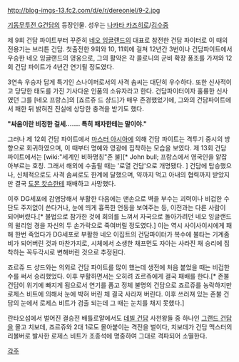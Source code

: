 http://blog-imgs-13.fc2.com/d/e/r/dereoniel/9-2.jpg

[[기동무투전 G건담]]의 등장인물. 성우는 [[나카타 카즈히로]]/[[김수중]]

제 9회 건담 파이트부터 꾸준히 [[네오 잉글랜드]]의 대표로 참전한 건담 파이터로 이 때의 전용기는 브리튼 건담. 첫출전한 9회와 10, 11회에 걸쳐 12년간 3번이나 건담파이트에서 우승한 네오 잉글랜드의 영웅으로, 그의 활약은 각 콜로니의 군비 확장 풍조를 가져와 12회 건담 파이트가 4년간 연기될 정도였다. 

3연속 우승자 답게 특기인 스나이퍼로서의 사격 솜씨는 대단히 우수하다. 또한 신사적이고 당당한 태도를 가진 기사다운 인품의 소유자라고 한다. 건담파이터이자 훌륭한 신사였던 그를 [네오 프랑스]의 [죠르쥬 드 샹드]가 매우 존경했었기에, 그와의 건담파이트에서 패한 뒤 밝혀진 진실에 상당한 충격을 받기도 했다.

'''"싸움이란 비정한 걸세……. 특히 패자한테는 말이야."'''

그러나 제 12회 건담 파이트에서 [[마스터 아시아]]에 의해 건담 파이트는 격투기 중시의 방향으로 회귀하였으며, 이 때부터 명예와 영광에 집착하는 모습을 보였다. 제 13회 건담 파이트에서는 [wiki:"세계인 비하명칭"존 불][* John bull; 프랑스에서 영국인을 얕잡아부르는 호칭. 그래서 해외에 수출될 때는 '로열 건담'으로 개명됐다. ] 건담에 탑승했으나, 신체적으로도 사격 솜씨로도 한계에 달했으며, 약까지 먹고 아내의 협력까지 받았지만 결국 [[도몬 캇슈]]한테 패배하고 사망했다.

이후 DG세포에 감염당해서 부활한 다음에는 맨손으로 벽을 부수는 괴력이나 비겁한 수단도 주저없이 쓴다거나, 눈에 띄게 흉폭한 언동을 보여주는 등, 이전과는 다른 사람이 되어버렸다.[* 불법으로 참가한 것에 회의를 느껴서 자국으로 돌아가려던 네오 잉글랜드의 윌리엄 경을 자신의 두 손가락으로 죽여버릴 정도였다.] 이는 역시 사이사이시에게 패해 한번 죽었다가 DG세포로 부활한 네오 이집트의 건담파이터가 복수에 불타는 기계좀비가 되어버린 것과 마찬가지로, 시체에서 소생한 채프먼도 자아는 사라진 채 승리에 집착하는 꼭두각시로 변해버린 것으로 추정된다. 

죠르쥬 드 샹드와는 의외로 건담 파이트를 많이 했는데 생전에 처음 붙었을 때는 비겁한 수를 써서 승리했었다. 이후 부활하면서는 오히려 죠르쥬에게 결국 패배를 한다.[* 존불 건담이 위기에 빠지게 됨으로서 연기를 품고 정체 불명의 건담으로 죠르쥬를 농락하지만 로제스 비트에 의해서 눈에 박혀 버린 체 결국 사라져 버린다. 이후 쓰러져 있는 존불 건담의 눈에서 로제스 비트가 검출 되는데 그 때는 눈치를 채지 못했다.] 

란타오섬에서 벌어진 결승전 배틀로얄에서도 [[데빌 건담]] 사천왕들 중 하나인 [[그랜드 건담]]을 몰고 치보데, 죠르쥬와 2대 1로도 몰아붙이는 격전을 벌이다, 치보데가 건담 맥스터의 리볼버로 발사한 로제스 비트가 조종석에 명중하여 그대로 격파되어 소멸한다.


[[각주]]
